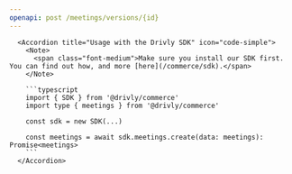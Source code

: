 ```yaml
---
openapi: post /meetings/versions/{id}
---
```


      <Accordion title="Usage with the Drivly SDK" icon="code-simple">
        <Note>
          <span class="font-medium">Make sure you install our SDK first. You can find out how, and more [here](/commerce/sdk).</span>
        </Note>

        ```typescript
        import { SDK } from '@drivly/commerce'
        import type { meetings } from '@drivly/commerce'

        const sdk = new SDK(...)

        const meetings = await sdk.meetings.create(data: meetings): Promise<meetings>
        ```
      </Accordion>
